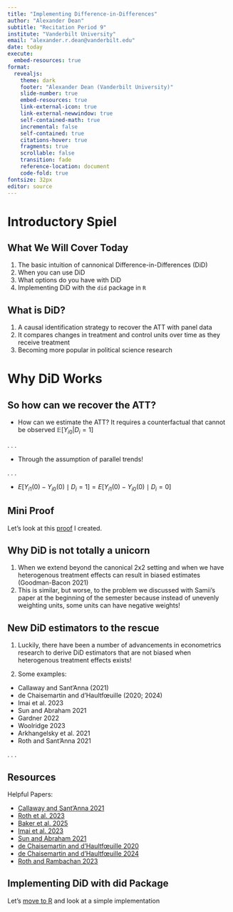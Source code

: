 ```yaml
---
title: "Implementing Difference-in-Differences"
author: "Alexander Dean"
subtitle: "Recitation Period 9"
institute: "Vanderbilt University"
email: "alexander.r.dean@vanderbilt.edu"
date: today
execute:
  embed-resources: true 
format: 
  revealjs:
    theme: dark
    footer: "Alexander Dean (Vanderbilt University)"
    slide-number: true
    embed-resources: true
    link-external-icon: true
    link-external-newwindow: true
    self-contained-math: true
    incremental: false
    self-contained: true
    citations-hover: true
    fragments: true
    scrollable: false
    transition: fade
    reference-location: document
    code-fold: true
fontsize: 32px
editor: source
---
```


# Introductory Spiel

## What We Will Cover Today
1. The basic intuition of cannonical Difference-in-Differences (DiD)
2. When you can use DiD
3. What options do you have with DiD
4. Implementing DiD with the $\texttt{did}$ package in $\texttt{R}$

## What is DiD?

1. A causal identification strategy to recover the ATT with panel data
2. It compares changes in treatment and control units over time as they receive treatment
3. Becoming more popular in political science research

# Why DiD Works
## So how can we recover the ATT?

- How can we estimate the ATT? It requires a counterfactual that cannot be observed $\mathbb{E}[Y_{i0}|D_{i} = 1]$

. . . 

- Through the assumption of parallel trends!

. . . 

- $E[Y_{i1}(0) - Y_{i0}(0) \mid D_i = 1] = E[Y_{i1}(0) - Y_{i0}(0) \mid D_i = 0]$

## Mini Proof

Let's look at this [proof](https://github.com/gerasy1987/PSCI8357/tree/main/recitation_material/week_9) I created.

## Why DiD is not totally a unicorn

1. When we extend beyond the canonical 2x2 setting and when we have heterogenous treatment effects can result in biased estimates (Goodman-Bacon 2021)
2. This is similar, but worse, to the problem we discussed with Samii's paper at the beginning of the semester because instead of unevenly weighting units, some units can have negative weights!

## New DiD estimators to the rescue

1. Luckily, there have been a number of advancements in econometrics research to derive DiD estimators that are not biased when heterogenous treatment effects exists!

2. Some examples:
  - Callaway and Sant'Anna (2021)
  - de Chaisemartin and d'Haultfœuille (2020; 2024)
  - Imai et al. 2023
  - Sun and Abraham 2021
  - Gardner 2022
  - Woolridge 2023
  - Arkhangelsky et al. 2021
  - Roth and Sant'Anna 2021

. . . 

## Resources

Helpful Papers:

- [Callaway and Sant'Anna 2021](https://www.sciencedirect.com/science/article/pii/S0304407620303948)
- [Roth et al. 2023](https://www.sciencedirect.com/science/article/pii/S0304407623001318)
- [Baker et al. 2025](https://arxiv.org/pdf/2503.13323)
- [Imai et al. 2023](https://onlinelibrary.wiley.com/doi/full/10.1111/ajps.12685)
- [Sun and Abraham 2021](https://www.sciencedirect.com/science/article/pii/S030440762030378X)
- [de Chaisemartin and d'Haultfœuille 2020](https://www.aeaweb.org/articles?id=10.1257/aer.20181169)
- [de Chaisemartin and d'Haultfœuille 2024](https://direct.mit.edu/rest/article/doi/10.1162/rest_a_01414/119488/Difference-in-Differences-Estimators-of)
- [Roth and Rambachan 2023](https://academic.oup.com/restud/article/90/5/2555/7039335)

## Implementing DiD with did Package

Let's [move to R](https://github.com/gerasy1987/PSCI8357/tree/main/recitation_material/week_9) and look at a simple implementation